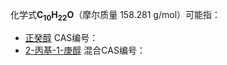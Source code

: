 {{DISPLAYTITLE:C<sub>10</sub>H<sub>22</sub>O}}{{MolFormDisambigNav|C=10|H=22|O=1}}
化学式'''C<sub>10</sub>H<sub>22</sub>O'''（摩尔质量 158.281 g/mol）可能指：

* [[正癸醇|正癸醇]] CAS编号：{{CAS|112-30-1}}
* [[2-丙基-1-庚醇|2-丙基-1-庚醇]] 混合CAS编号：{{CAS|10042-59-8}}

{{MolFormDisambig}}